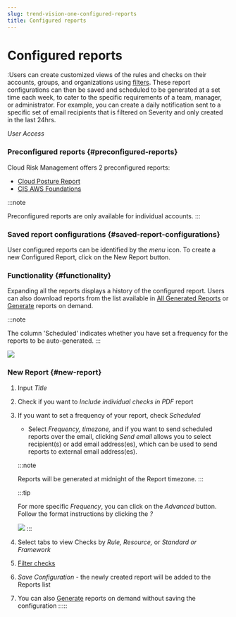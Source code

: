 ```yaml
---
slug: trend-vision-one-configured-reports
title: Configured reports
---
```

# Configured reports

:Users can create customized views of the rules and checks on their accounts, groups, and organizations using [filters](filter-search.mdx). These report configurations can then be saved and scheduled to be generated at a set time each week, to cater to the specific requirements of a team, manager, or administrator. For example, you can create a daily notification sent to a specific set of email recipients that is filtered on Severity and only created in the last 24hrs.

*User Access*

### Preconfigured reports {#preconfigured-reports}

Cloud Risk Management offers 2 preconfigured reports:

- [Cloud Posture Report](cloud-posture-report.mdx)
- [CIS AWS Foundations](compliance-in-cloud-posture.mdx)

:::note

Preconfigured reports are only available for individual accounts.
:::

### Saved report configurations {#saved-report-configurations}

User configured reports can be identified by the *menu* icon. To create a new Configured Report, click on the New Report button.

### Functionality {#functionality}

Expanding all the reports displays a history of the configured report. Users can also download reports from the list available in [All Generated Reports](generate-download-report.mdx) or [Generate](generate-download-report.mdx) reports on demand.

:::note

The column 'Scheduled' indicates whether you have set a frequency for the reports to be auto-generated.
:::

![](/images/functionality=89df38ec-0ada-4b12-bb42-fe61e62a8935.webp)

### New Report {#new-report}

1.  Input *Title*

2.  Check if you want to *Include individual checks in PDF* report

3.  If you want to set a frequency of your report, check *Scheduled*

    - Select *Frequency, timezone,* and if you want to send scheduled reports over the email, clicking *Send email* allows you to select recipient(s) or add email address(es), which can be used to send reports to external email address(es).

    :::note

    Reports will be generated at midnight of the Report timezone.
    :::

    :::tip

    For more specific *Frequency*, you can click on the *Advanced* button. Follow the format instructions by clicking the *?*

    ![](/images/step-3a-set-frequency-taxvab=641f7891-4fd3-4715-a026-101ce83e6caf.webp)
    :::

4.  Select tabs to view Checks by *Rule,* *Resource,* or *Standard or Framework*

5.  [Filter checks](filter-search.mdx)

6.  *Save Configuration* - the newly created report will be added to the Reports list

7.  You can also [Generate](generate-download-report.mdx) reports on demand without saving the configuration
:::::

